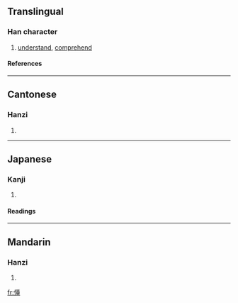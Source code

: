 ==Translingual==
===Han character===
{{Han char|rn=61|rad=心|as=13|sn=16|four=9401<sub>4</sub>|canj=心廿竹土 (PTHG)}}
# [[understand]], [[comprehend]]
====References====
{{Han ref|kx=0405.120|dkj=11320|dj=0745.220|hdz=42353.060|uh=61C2|ud=25026|bh=C0B4|bd=49332}}
----
==Cantonese==
===Hanzi===
{{yue-hanzi|jyut=|y=dung2}}
# {{defn|Cantonese}}
----
==Japanese==
===Kanji===
{{ja-kanji|grade=|rs=心13}}
# {{defn|Japanese}} 
====Readings====
{{ja-readings|on=[[とう]] (tō), [[つ]] (tsu)|kun=[[みだれる]] (midareru)}}
----
==Mandarin==
===Hanzi===
{{cmn-hanzi|pin=[[dǒng]] (dong3), [[jù]] (ju4)|wg=tung<sup>3</sup>, chü<sup>4</sup>}}
# {{defn|Mandarin}}

[[fr:懂]]